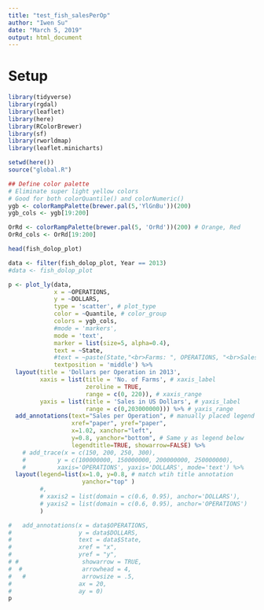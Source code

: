 ```yaml
---
title: "test_fish_salesPerOp"
author: "Iwen Su"
date: "March 5, 2019"
output: html_document
---
```


# Setup

```r
library(tidyverse)
library(rgdal)
library(leaflet)
library(here)
library(RColorBrewer)
library(sf)
library(rworldmap)
library(leaflet.minicharts)

setwd(here())
source("global.R")

## Define color palette
# Eliminate super light yellow colors
# Good for both colorQuantile() and colorNumeric()
ygb <- colorRampPalette(brewer.pal(5,'YlGnBu'))(200)
ygb_cols <- ygb[19:200]

OrRd <- colorRampPalette(brewer.pal(5, 'OrRd'))(200) # Orange, Red
OrRd_cols <- OrRd[19:200]
```


```r
head(fish_dolop_plot)

data <- filter(fish_dolop_plot, Year == 2013)
#data <- fish_dolop_plot

p <- plot_ly(data, 
             x = ~OPERATIONS, 
             y = ~DOLLARS, 
             type = 'scatter', # plot_type
             color = ~Quantile, # color_group
             colors = ygb_cols,
             #mode = 'markers', 
             mode = 'text',
             marker = list(size=5, alpha=0.4),
             text = ~State,
             #text = ~paste(State,"<br>Farms: ", OPERATIONS, "<br>Sales (USD): ", DOLLARS, sep=""), # tooltip_text
             textposition = 'middle') %>%
  layout(title = 'Dollars per Operation in 2013',
         xaxis = list(title = 'No. of Farms', # xaxis_label
                      zeroline = TRUE,
                      range = c(0, 220)), # xaxis_range
         yaxis = list(title = 'Sales in US Dollars', # yaxis_label
                      range = c(0,203000000))) %>% # yaxis_range
  add_annotations(text="Sales per Operation", # manually placed legend
                  xref="paper", yref="paper",
                  x=1.02, xanchor="left",
                  y=0.8, yanchor="bottom", # Same y as legend below
                  legendtitle=TRUE, showarrow=FALSE) %>%
    # add_trace(x = c(150, 200, 250, 300), 
    #         y = c(100000000, 150000000, 200000000, 250000000), 
    #         xaxis='OPERATIONS', yaxis='DOLLARS', mode='text') %>% 
  layout(legend=list(x=1.0, y=0.8, # match wtih title annotation
                     yanchor="top" )
         #,
         # xaxis2 = list(domain = c(0.6, 0.95), anchor='DOLLARS'),
         # yaxis2 = list(domain = c(0.6, 0.95), anchor='OPERATIONS')
         )

#   add_annotations(x = data$OPERATIONS,
#                   y = data$DOLLARS,
#                   text = data$State,
#                   xref = "x",
#                   yref = "y",
# #                  showarrow = TRUE,
#  #                 arrowhead = 4,
#   #                arrowsize = .5,
#                   ax = 20,
#                   ay = 0)
p



```

